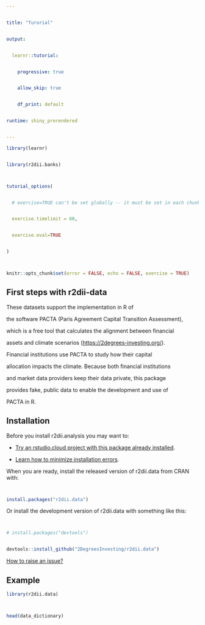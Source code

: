 ```yaml
---


title: "Turorial"


output: 


  learnr::tutorial:


    progressive: true


    allow_skip: true


    df_print: default


runtime: shiny_prerendered


---
```







```r


library(learnr)


library(r2dii.banks)



tutorial_options(


  # exercise=TRUE can't be set globally -- it must be set in each chunk


  exercise.timelimit = 60,


  exercise.eval=TRUE


)



knitr::opts_chunk$set(error = FALSE, echo = FALSE, exercise = TRUE)


```






## First steps with r2dii-data












These datasets support the implementation in R of


the software PACTA (Paris Agreement Capital Transition Assessment),


which is a free tool that calculates the alignment between financial


assets and climate scenarios (<https://2degrees-investing.org/>).


Financial institutions use PACTA to study how their capital


allocation impacts the climate. Because both financial institutions


and market data providers keep their data private, this package


provides fake, public data to enable the development and use of


PACTA in R.



## Installation



Before you install r2dii.analysis you may want to:



* [Try an rstudio.cloud project with this package already installed](https://rstudio.cloud/project/1424833).


* [Learn how to minimize installation errors](https://gist.github.com/maurolepore/a0187be9d40aee95a43f20a85f4caed6#installation).



When you are ready, install the released version of r2dii.data from CRAN with:



```r


install.packages("r2dii.data")


```



Or install the development version of r2dii.data with something like this:



```r


# install.packages("devtools")


devtools::install_github("2DegreesInvesting/r2dii.data")


```



[How to raise an issue?](https://2degreesinvesting.github.io/posts/2020-06-26-instructions-to-raise-an-issue/)



## Example



```r


library(r2dii.data)



head(data_dictionary)


```





